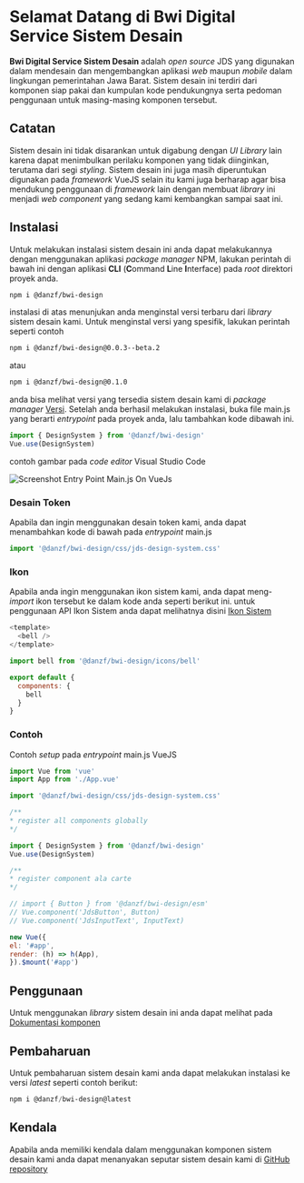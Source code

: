 
<Meta title="Instalasi" author="Bwi Digital Service" />

# Selamat Datang di Bwi Digital Service Sistem Desain

**Bwi Digital Service Sistem Desain** adalah _open source_ JDS yang digunakan dalam mendesain dan mengembangkan aplikasi *web* maupun *mobile* dalam lingkungan pemerintahan Jawa Barat. Sistem desain ini terdiri dari komponen siap pakai dan kumpulan kode pendukungnya serta pedoman penggunaan untuk masing-masing komponen tersebut.

## Catatan
Sistem desain ini tidak disarankan untuk digabung dengan *UI Library* lain karena dapat menimbulkan perilaku komponen yang tidak diinginkan, terutama dari segi *styling*. Sistem desain ini juga masih diperuntukan digunakan pada *framework* VueJS selain itu kami juga berharap agar bisa mendukung penggunaan di *framework* lain dengan membuat *library* ini menjadi *web component* yang sedang kami kembangkan sampai saat ini.

## Instalasi
Untuk melakukan instalasi sistem desain ini anda dapat melakukannya dengan menggunakan aplikasi *package manager* NPM, lakukan perintah di bawah ini dengan aplikasi **CLI** (**C**ommand **L**ine **I**nterface) pada *root* direktori proyek anda.

```bash 
npm i @danzf/bwi-design
```
instalasi di atas menunjukan anda menginstal versi terbaru dari *library* sistem desain kami. Untuk menginstal versi yang spesifik, lakukan perintah seperti contoh
```bash
npm i @danzf/bwi-design@0.0.3--beta.2
```
atau

```bash
npm i @danzf/bwi-design@0.1.0
```
anda bisa melihat versi yang tersedia sistem desain kami di *package manager* [Versi](https://www.npmjs.com/package/@danzf/bwi-design?activeTab=versions).
Setelah anda berhasil melakukan instalasi, buka file main.js yang berarti *entrypoint* pada proyek anda, lalu tambahkan kode dibawah ini.
```javascript 
import { DesignSystem } from '@danzf/bwi-design'
Vue.use(DesignSystem)
```
contoh gambar pada *code editor* Visual Studio Code

![Screenshot Entry Point Main.js On VueJs](https://gist.githubusercontent.com/adzharamrullah/65abb39b45bff3873b6fec31613ffaf8/raw/691e486d7fe78fb030eb809c0933dc2167ddead8/screenshot-entry-point-main-js.png)

### Desain Token
Apabila dan ingin menggunakan desain token kami, anda dapat menambahkan kode di bawah pada *entrypoint* main.js
```javascript
import '@danzf/bwi-design/css/jds-design-system.css'
```
### Ikon
Apabila anda ingin menggunakan ikon sistem kami, anda dapat meng-*import* ikon tersebut ke dalam kode anda seperti berikut ini.
untuk penggunaan API Ikon Sistem anda dapat melihatnya disini [Ikon Sistem](https://master--60d0320b29870700395d5ad8.chromatic.com/?path=/docs/components-icon--default)
```javascript
<template>
  <bell />
</template>

import bell from '@danzf/bwi-design/icons/bell'

export default {
  components: {
    bell
  }
}
```
### Contoh
Contoh *setup* pada *entrypoint* main.js VueJS
```javascript
import Vue from 'vue'
import App from './App.vue'

import '@danzf/bwi-design/css/jds-design-system.css'

/**
* register all components globally
*/

import { DesignSystem } from '@danzf/bwi-design'
Vue.use(DesignSystem)

/**
* register component ala carte
*/

// import { Button } from '@danzf/bwi-design/esm'
// Vue.component('JdsButton', Button)
// Vue.component('JdsInputText', InputText)

new Vue({
el: '#app',
render: (h) => h(App),
}).$mount('#app')
```
## Penggunaan
Untuk menggunakan *library* sistem desain ini anda dapat melihat pada [Dokumentasi komponen](https://master--60d0320b29870700395d5ad8.chromatic.com)

## Pembaharuan
Untuk pembaharuan sistem desain kami anda dapat melakukan instalasi ke versi *latest* seperti contoh berikut:
```powershell 
npm i @danzf/bwi-design@latest
```
## Kendala
Apabila anda memiliki kendala dalam menggunakan komponen sistem desain kami anda dapat menanyakan seputar sistem desain kami di [GitHub repository](https://github.com/danzf/bwi-design-vue-lib/issues)